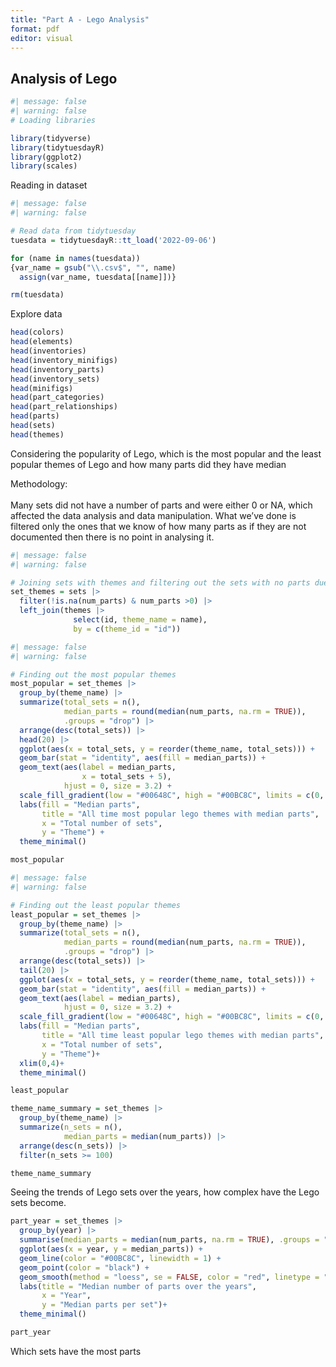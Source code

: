 ```yaml
---
title: "Part A - Lego Analysis"
format: pdf
editor: visual
---
```


## Analysis of Lego

```r
#| message: false
#| warning: false
# Loading libraries

library(tidyverse)
library(tidytuesdayR)
library(ggplot2)
library(scales)
```

Reading in dataset

```r
#| message: false
#| warning: false

# Read data from tidytuesday
tuesdata = tidytuesdayR::tt_load('2022-09-06')

for (name in names(tuesdata)) 
{var_name = gsub("\\.csv$", "", name) 
  assign(var_name, tuesdata[[name]])}

rm(tuesdata)
```

Explore data

```r
head(colors)
head(elements)
head(inventories)
head(inventory_minifigs)
head(inventory_parts)
head(inventory_sets)
head(minifigs)
head(part_categories)
head(part_relationships)
head(parts)
head(sets)
head(themes)
```

Considering the popularity of Lego, which is the most popular and the least popular themes of Lego and how many parts did they have median

Methodology:\
\
Many sets did not have a number of parts and were either 0 or NA, which affected the data analysis and data manipulation. What we've done is filtered only the ones that we know of how many parts as if they are not documented then there is no point in analysing it.

```r
#| message: false
#| warning: false

# Joining sets with themes and filtering out the sets with no parts due to error in data collection
set_themes = sets |>
  filter(!is.na(num_parts) & num_parts >0) |>
  left_join(themes |>
              select(id, theme_name = name), 
              by = c(theme_id = "id"))
```

```r
#| message: false
#| warning: false

# Finding out the most popular themes
most_popular = set_themes |>
  group_by(theme_name) |>
  summarize(total_sets = n(),
            median_parts = round(median(num_parts, na.rm = TRUE)),
            .groups = "drop") |>
  arrange(desc(total_sets)) |>
  head(20) |>
  ggplot(aes(x = total_sets, y = reorder(theme_name, total_sets))) +
  geom_bar(stat = "identity", aes(fill = median_parts)) +
  geom_text(aes(label = median_parts, 
                x = total_sets + 5),
            hjust = 0, size = 3.2) +
  scale_fill_gradient(low = "#00648C", high = "#00BC8C", limits = c(0, 2600)) +
  labs(fill = "Median parts",
       title = "All time most popular lego themes with median parts",
       x = "Total number of sets",
       y = "Theme") +
  theme_minimal()

most_popular
```

```r
#| message: false
#| warning: false

# Finding out the least popular themes
least_popular = set_themes |>
  group_by(theme_name) |>
  summarize(total_sets = n(),
            median_parts = round(median(num_parts, na.rm = TRUE)),
            .groups = "drop") |>
  arrange(desc(total_sets)) |>
  tail(20) |>
  ggplot(aes(x = total_sets, y = reorder(theme_name, total_sets))) +
  geom_bar(stat = "identity", aes(fill = median_parts)) +
  geom_text(aes(label = median_parts),
            hjust = 0, size = 3.2) +
  scale_fill_gradient(low = "#00648C", high = "#00BC8C", limits = c(0, 2600)) +
  labs(fill = "Median parts",
       title = "All time least popular lego themes with median parts",
       x = "Total number of sets",
       y = "Theme")+ 
  xlim(0,4)+
  theme_minimal()

least_popular
```

```r
theme_name_summary = set_themes |> 
  group_by(theme_name) |>
  summarize(n_sets = n(), 
            median_parts = median(num_parts)) |>
  arrange(desc(n_sets)) |> 
  filter(n_sets >= 100)

theme_name_summary
```

Seeing the trends of Lego sets over the years, how complex have the Lego sets become.

```r


part_year = set_themes |>
  group_by(year) |>
  summarise(median_parts = median(num_parts, na.rm = TRUE), .groups = "drop") |>
  ggplot(aes(x = year, y = median_parts)) +
  geom_line(color = "#00BC8C", linewidth = 1) +
  geom_point(color = "black") +
  geom_smooth(method = "loess", se = FALSE, color = "red", linetype = "dashed") +
  labs(title = "Median number of parts over the years",
       x = "Year",
       y = "Median parts per set")+
  theme_minimal() 

part_year
```

Which sets have the most parts

```r

```
